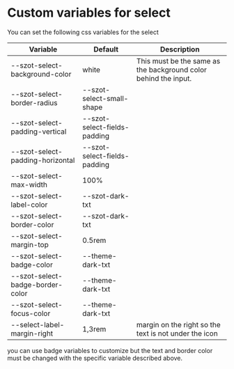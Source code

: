 
<Meta title="Components/FormFields/Select/Custom" />

# Custom variables for select

You can set the following css variables for the select

| Variable                         | Default                      | Description                                                     |
| -------------------------------- | ---------------------------- | --------------------------------------------------------------- |
| --szot-select-background-color   | white                        | This must be the same as the background color behind the input. |
| --szot-select-border-radius      | --szot-select-small-shape    |                                                                 |
| --szot-select-padding-vertical   | --szot-select-fields-padding |                                                                 |
| --szot-select-padding-horizontal | --szot-select-fields-padding |                                                                 |
| --szot-select-max-width          | 100%                         |                                                                 |
| --szot-select-label-color        | --szot-dark-txt              |
| --szot-select-border-color       | --szot-dark-txt              |
| --szot-select-margin-top         | 0.5rem                       |
| --szot-select-badge-color        | --theme-dark-txt             |
| --szot-select-badge-border-color | --theme-dark-txt             |
| --szot-select-focus-color        | --theme-dark-txt             |                                                                 |
| --select-label-margin-right      | 1,3rem                       | margin on the right so the text is not under the icon           |

you can use badge variables to customize but the text and border color
must be changed with the specific variable described above.
